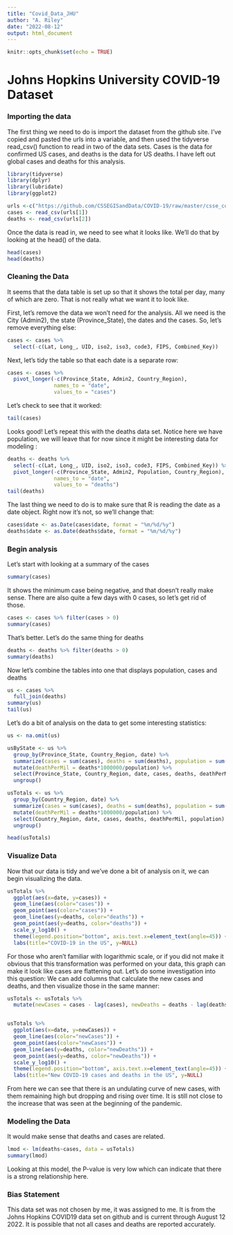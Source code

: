 ---
title: "Covid_Data_JHU"
author: "A. Riley"
date: "2022-08-12"
output: html_document
---

```{r setup, include=FALSE}
knitr::opts_chunk$set(echo = TRUE)
```
# Johns Hopkins University COVID-19 Dataset

### Importing the data
The first thing we need to do is import the dataset from the github site. I've copied and pasted the urls into a variable, and then used the tidyverse read_csv() function to read in two of the data sets. Cases is the data for confirmed US cases, and deaths is the data for US deaths. I have left out global cases and deaths for this analysis.

```{r import data}
library(tidyverse)
library(dplyr)
library(lubridate)
library(ggplot2)

urls <-c("https://github.com/CSSEGISandData/COVID-19/raw/master/csse_covid_19_data/csse_covid_19_time_series/time_series_covid19_confirmed_US.csv", "https://github.com/CSSEGISandData/COVID-19/raw/master/csse_covid_19_data/csse_covid_19_time_series/time_series_covid19_deaths_US.csv")
cases <- read_csv(urls[1])
deaths <- read_csv(urls[2])
```

Once the data is read in, we need to see what it looks like. We'll do that by looking at the head() of the data.

```{r check_data}
head(cases)
head(deaths)
```

### Cleaning the Data
It seems that the data table is set up so that it shows the total per day, many of which are zero. That is not really what we want it to look like. 

First, let's remove the data we won't need for the analysis. All we need is the City (Admin2), the state (Province_State), the dates and the cases. So, let's remove everything else:

```{r removals}
cases <- cases %>%
  select(-c(Lat, Long_, UID, iso2, iso3, code3, FIPS, Combined_Key))
```

Next, let's tidy the table so that each date is a separate row:
```{r pivot}
cases <- cases %>%
  pivot_longer(-c(Province_State, Admin2, Country_Region),
               names_to = "date",
               values_to = "cases")
```

Let's check to see that it worked:
```{r check_tidy}
tail(cases)
```

Looks good! Let's repeat this with the deaths data set. Notice here we have population, we will leave that for now since it might be interesting data for modeling :
```{r tidy_deaths}
deaths <- deaths %>%
  select(-c(Lat, Long_, UID, iso2, iso3, code3, FIPS, Combined_Key)) %>%
  pivot_longer(-c(Province_State, Admin2, Population, Country_Region),
               names_to = "date",
               values_to = "deaths")
tail(deaths)
```

The last thing we need to do is to make sure that R is reading the date as a date object. Right now it's not, so we'll change that: 

```{r dates}
cases$date <- as.Date(cases$date, format = "%m/%d/%y")
deaths$date <- as.Date(deaths$date, format = "%m/%d/%y")
```

### Begin analysis

Let's start with looking at a summary of the cases

```{r case_sum}
summary(cases)
```
It shows the minimum case being negative, and that doesn't really make sense. There are also quite a few days with 0 cases, so let's get rid of those.

```{r cases_filter}
cases <- cases %>% filter(cases > 0)
summary(cases)
```

That's better. Let's do the same thing for deaths

```{r filter_deaths}
deaths <- deaths %>% filter(deaths > 0)
summary(deaths)
```
Now let's combine the tables into one that displays population, cases and deaths

```{r combine}
us <- cases %>%
  full_join(deaths)
summary(us)
tail(us)
```

Let's do a bit of analysis on the data to get some interesting statistics:

```{r stats}

us <- na.omit(us)

usByState <- us %>%
  group_by(Province_State, Country_Region, date) %>%
  summarize(cases = sum(cases), deaths = sum(deaths), population = sum(Population)) %>%
  mutate(deathPerMil = deaths*1000000/population) %>%
  select(Province_State, Country_Region, date, cases, deaths, deathPerMil, population) %>%
  ungroup()

usTotals <- us %>%
  group_by(Country_Region, date) %>%
  summarize(cases = sum(cases), deaths = sum(deaths), population = sum(Population)) %>%
  mutate(deathPerMil = deaths*1000000/population) %>%
  select(Country_Region, date, cases, deaths, deathPerMil, population) %>%
  ungroup()

head(usTotals)
```


### Visualize Data

Now that our data is tidy and we've done a bit of analysis on it, we can begin visualizing the data. 

```{r firstVis}
usTotals %>%
  ggplot(aes(x=date, y=cases)) +
  geom_line(aes(color="cases")) +
  geom_point(aes(color="cases")) +
  geom_line(aes(y=deaths, color="deaths")) +
  geom_point(aes(y=deaths, color="deaths")) +
  scale_y_log10() +
  theme(legend.position="bottom", axis.text.x=element_text(angle=45)) + 
  labs(title="COVID-19 in the US", y=NULL)

```
For those who aren't familiar with logarithmic scale, or if you did not make it obvious that this transformation was performed on your data, this graph can make it look like cases are flattening out. Let's do some investigation into this question:
We can add columns that calculate the new cases and deaths, and then visualize those in the same manner:

```{r newcases}
usTotals <- usTotals %>%
  mutate(newCases = cases - lag(cases), newDeaths = deaths - lag(deaths))


usTotals %>%
  ggplot(aes(x=date, y=newCases)) +
  geom_line(aes(color="newCases")) +
  geom_point(aes(color="newCases")) +
  geom_line(aes(y=deaths, color="newDeaths")) +
  geom_point(aes(y=deaths, color="newDeaths")) +
  scale_y_log10() +
  theme(legend.position="bottom", axis.text.x=element_text(angle=45)) + 
  labs(title="New COVID-19 cases and deaths in the US", y=NULL)
```

From here we can see that there is an undulating curve of new cases, with them remaining high but dropping and rising over time. It is still not close to the increase that was seen at the beginning of the pandemic. 

### Modeling the Data
It would make sense that deaths and cases are related. 

```{r model}
lmod <- lm(deaths~cases, data = usTotals)
summary(lmod)

```
Looking at this model, the P-value is very low which can indicate that there is a strong relationship here. 

### Bias Statement
This data set was not chosen by me, it was assigned to me. It is from the Johns Hopkins COVID19 data set on github and is current through August 12 2022. It is possible that not all cases and deaths are reported accurately.


